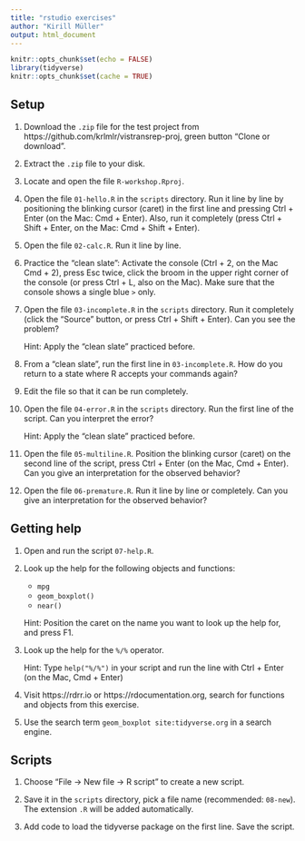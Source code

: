 ```yaml
---
title: "rstudio exercises"
author: "Kirill Müller"
output: html_document
---
```


```r
knitr::opts_chunk$set(echo = FALSE)
library(tidyverse)
knitr::opts_chunk$set(cache = TRUE)
```

## Setup

1. Download the `.zip` file for the test project from https://github.com/krlmlr/vistransrep-proj, green button "Clone or download".

1. Extract the `.zip` file to your disk.

1. Locate and open the file `R-workshop.Rproj`.

1. Open the file `01-hello.R` in the `scripts` directory. Run it line by line by positioning the blinking cursor (caret) in the first line and pressing Ctrl + Enter (on the Mac: Cmd + Enter). Also, run it completely (press Ctrl + Shift + Enter, on the Mac: Cmd + Shift + Enter).

1. Open the file `02-calc.R`. Run it line by line.

1. Practice the "clean slate": Activate the console (Ctrl + 2, on the Mac Cmd + 2), press Esc twice, click the broom in the upper right corner of the console (or press Ctrl + L, also on the Mac). Make sure that the console shows a single blue `>` only.

1. Open the file `03-incomplete.R` in the `scripts` directory. Run it completely (click the "Source" button, or press Ctrl + Shift + Enter). Can you see the problem?

    Hint: Apply the "clean slate" practiced before.

1. From a "clean slate", run the first line in `03-incomplete.R`. How do you return to a state where R accepts your commands again?

1. Edit the file so that it can be run completely.

1. Open the file `04-error.R` in the `scripts` directory. Run the first line of the script. Can you interpret the error?

    Hint: Apply the "clean slate" practiced before.

1. Open the file `05-multiline.R`. Position the blinking cursor (caret) on the second line of the script, press Ctrl + Enter (on the Mac, Cmd + Enter). Can you give an interpretation for the observed behavior?

1. Open the file `06-premature.R`. Run it line by line or completely. Can you give an interpretation for the observed behavior?

## Getting help

1. Open and run the script `07-help.R`.

1. Look up the help for the following objects and functions:
    - `mpg`
    - `geom_boxplot()`
    - `near()`
    
    Hint: Position the caret on the name you want to look up the help for, and press F1.

1. Look up the help for the `%/%` operator.
    
    Hint: Type `help("%/%")` in your script and run the line with Ctrl + Enter (on the Mac, Cmd + Enter)

1. Visit https://rdrr.io or https://rdocumentation.org, search for functions and objects from this exercise.

1. Use the search term `geom_boxplot site:tidyverse.org` in a search engine.


## Scripts

1. Choose "File → New file → R script" to create a new script.

1. Save it in the `scripts` directory, pick a file name (recommended: `08-new`). The extension `.R` will be added automatically.

1. Add code to load the tidyverse package on the first line. Save the script.
